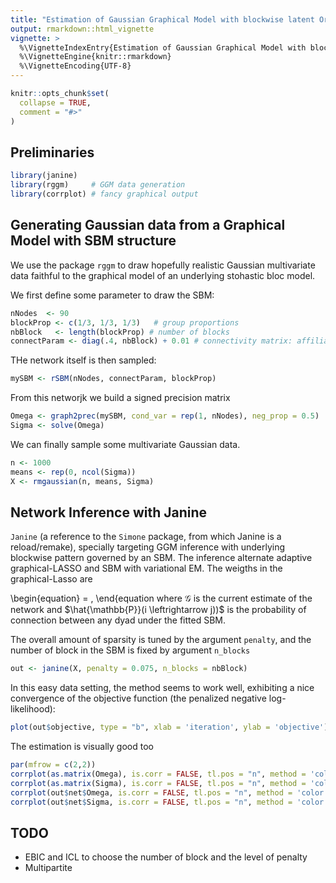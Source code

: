 ```yaml
---
title: "Estimation of Gaussian Graphical Model with blockwise latent Organisation"
output: rmarkdown::html_vignette
vignette: >
  %\VignetteIndexEntry{Estimation of Gaussian Graphical Model with blockwise latent Organisation}
  %\VignetteEngine{knitr::rmarkdown}
  %\VignetteEncoding{UTF-8}
---
```


```r
knitr::opts_chunk$set(
  collapse = TRUE,
  comment = "#>"
)
```




## Preliminaries

```r
library(janine)   
library(rggm)     # GGM data generation
library(corrplot) # fancy graphical output
```

## Generating Gaussian data from a Graphical Model with SBM structure

We use the package `rggm` to draw hopefully realistic Gaussian multivariate data faithful to the graphical model of an underlying stohastic bloc model.


We first define some parameter to draw the SBM:

```r
nNodes  <- 90
blockProp <- c(1/3, 1/3, 1/3)   # group proportions
nbBlock   <- length(blockProp) # number of blocks
connectParam <- diag(.4, nbBlock) + 0.01 # connectivity matrix: affiliation network
```

THe network itself is then sampled:

```r
mySBM <- rSBM(nNodes, connectParam, blockProp)
```

From this networjk we build a signed precision matrix 

```r
Omega <- graph2prec(mySBM, cond_var = rep(1, nNodes), neg_prop = 0.5)
Sigma <- solve(Omega)
```

We can finally sample some multivariate Gaussian data.

```r
n <- 1000
means <- rep(0, ncol(Sigma))
X <- rmgaussian(n, means, Sigma)
```

## Network Inference with Janine

`Janine` (a reference to the `Simone` package, from which Janine is a reload/remake), specially targeting GGM inference with underlying blockwise pattern governed by an SBM. The inference alternate adaptive graphical-LASSO and SBM with variational EM. The weigths in the graphical-Lasso are

\begin{equation}
  \mathbf{W} = \frac{(1 - \hat{\mathbb{P}}(i \leftrightarrow j)) }{1 - \mathrm{density}(\mathcal{G})},
\end{equation
where $\mathcal{G}$ is the current estimate of the network and $\hat{\mathbb{P}}(i \leftrightarrow j))$ is the probability of connection between any dyad under the fitted SBM.

The overall amount of sparsity is tuned by the argument `penalty`, and the number of block in the SBM is fixed by argument `n_blocks`

```r
out <- janine(X, penalty = 0.075, n_blocks = nbBlock)
```

In this easy data setting, the method seems to work well, exhibiting a nice convergence of the objective function (the penalized negative log-likelihood):

```r
plot(out$objective, type = "b", xlab = 'iteration', ylab = 'objective')
```

The estimation is visually good too

```r
par(mfrow = c(2,2))
corrplot(as.matrix(Omega), is.corr = FALSE, tl.pos = "n", method = 'color', type = "upper", diag = FALSE, title = "TRUE precision")
corrplot(as.matrix(Sigma), is.corr = FALSE, tl.pos = "n", method = 'color', type = "upper", diag = FALSE, title = "TRUE variance")
corrplot(out$net$Omega, is.corr = FALSE, tl.pos = "n", method = 'color', type = "upper", diag = FALSE, title = "Estimated precision")
corrplot(out$net$Sigma, is.corr = FALSE, tl.pos = "n", method = 'color', type = "upper", diag = FALSE, title = "Estimated variance")
```

## TODO

  - EBIC and ICL to choose the number of block and the level of penalty
  - Multipartite

